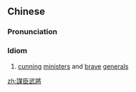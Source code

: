 {{also|谋臣武将}}
==Chinese==
{{zh-forms|s=谋臣武将|type=22}}

===Pronunciation===
{{zh-pron
|m=móuchén wǔjiàng
|cat=id
}}

===Idiom===
{{zh-idiom}}

# [[cunning]] [[ministers]] and [[brave]] [[generals]]

[[zh:謀臣武將]]
